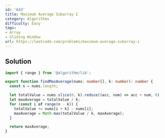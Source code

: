 ```yaml
---
id: '643'
title: Maximum Average Subarray I
category: Algorithms
difficulty: Easy
tags:
- Array
- Sliding Window
url: https://leetcode.com/problems/maximum-average-subarray-i
---
```


## Solution

```typescript filename="solution.ts" copy
import { range } from '@algorithm/lib';

export function findMaxAverage(nums: number[], k: number): number {
  const n = nums.length;

  let totalValue = nums.slice(0, k).reduce((acc, num) => acc + num, 0);
  let maxAverage = totalValue / k;
  for (const i of range(n - k)) {
    totalValue += nums[i + k] - nums[i];
    maxAverage = Math.max(totalValue / k, maxAverage);
  }

  return maxAverage;
}
```

